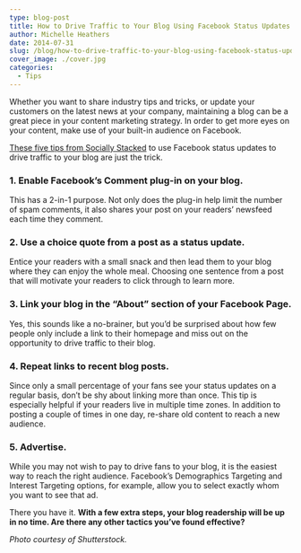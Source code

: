 ```yaml
---
type: blog-post
title: How to Drive Traffic to Your Blog Using Facebook Status Updates
author: Michelle Heathers
date: 2014-07-31
slug: /blog/how-to-drive-traffic-to-your-blog-using-facebook-status-updates
cover_image: ./cover.jpg
categories:
  - Tips
---
```


Whether you want to share industry tips and tricks, or update your customers on the latest news at your company, maintaining a blog can be a great piece in your content marketing strategy. In order to get more eyes on your content, make use of your built-in audience on Facebook.

[These five tips from Socially Stacked][1] to use Facebook status updates to drive traffic to your blog are just the trick.

### 1. Enable Facebook’s Comment plug-in on your blog.

This has a 2-in-1 purpose. Not only does the plug-in help limit the number of spam comments, it also shares your post on your readers’ newsfeed each time they comment.

### 2. Use a choice quote from a post as a status update.

Entice your readers with a small snack and then lead them to your blog where they can enjoy the whole meal. Choosing one sentence from a post that will motivate your readers to click through to learn more.

### 3. Link your blog in the “About” section of your Facebook Page.

Yes, this sounds like a no-brainer, but you’d be surprised about how few people only include a link to their homepage and miss out on the opportunity to drive traffic to their blog.

### 4. Repeat links to recent blog posts.

Since only a small percentage of your fans see your status updates on a regular basis, don’t be shy about linking more than once. This tip is especially helpful if your readers live in multiple time zones. In addition to posting a couple of times in one day, re-share old content to reach a new audience.

### 5. Advertise.

While you may not wish to pay to drive fans to your blog, it is the easiest way to reach the right audience. Facebook’s Demographics Targeting and Interest Targeting options, for example, allow you to select exactly whom you want to see that ad.

There you have it. **With a few extra steps, your blog readership will be up in no time. Are there any other tactics you’ve found effective?**

_Photo courtesy of Shutterstock._

[1]: http://www.sociallystacked.com/2014/06/how-to-use-facebook-status-updates-to-drive-traffic-to-your-blog/#sthash.HYFT47CW.dpbs
